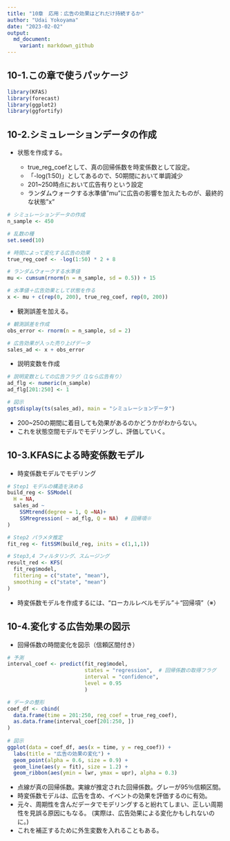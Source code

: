 ```yaml
---
title: "10章　応用：広告の効果はどれだけ持続するか"
author: "Udai Yokoyama"
date: "2023-02-02"
output:
  md_document:
    variant: markdown_github
---
```


## 10-1.この章で使うパッケージ

```r
library(KFAS)
library(forecast)
library(ggplot2)
library(ggfortify)
```

## 10-2.シミュレーションデータの作成

- 状態を作成する。

    - true_reg_coefとして、真の回帰係数を時変係数として設定。
    - 「-log(1:50)」としてあるので、50期間において単調減少
    - 201~250時点において広告有りという設定
    - ランダムウォークする水準値"mu"に広告の影響を加えたものが、最終的な状態"x"

```r
# シミュレーションデータの作成
n_sample <- 450

# 乱数の種
set.seed(10)

# 時間によって変化する広告の効果
true_reg_coef <- -log(1:50) * 2 + 8

# ランダムウォークする水準値
mu <- cumsum(rnorm(n = n_sample, sd = 0.5)) + 15

# 水準値＋広告効果として状態を作る
x <- mu + c(rep(0, 200), true_reg_coef, rep(0, 200))
```

- 観測誤差を加える。

```r
# 観測誤差を作成
obs_error <- rnorm(n = n_sample, sd = 2)

# 広告効果が入った売り上げデータ
sales_ad <- x + obs_error
```

- 説明変数を作成

```r
# 説明変数としての広告フラグ（1なら広告有り）
ad_flg <- numeric(n_sample)
ad_flg[201:250] <- 1
```

```r
# 図示
ggtsdisplay(ts(sales_ad), main = "シミュレーションデータ")
```

- 200~250の期間に着目しても効果があるのかどうかがわからない。
- これを状態空間モデルでモデリングし、評価していく。

## 10-3.KFASによる時変係数モデル

- 時変係数モデルでモデリング

```r
# Step1 モデルの構造を決める
build_reg <- SSModel(
  H = NA,
  sales_ad ~
    SSMtrend(degree = 1, Q =NA)+
    SSMregression( ~ ad_flg, Q = NA)  # 回帰項※
)

# Step2 パラメタ推定
fit_reg <- fitSSM(build_reg, inits = c(1,1,1))

# Step3,4 フィルタリング、スムージング
result_red <- KFS(
  fit_reg$model,
  filtering = c("state", "mean"),
  smoothing = c("state", "mean")
)
```

- 時変係数モデルを作成するには、"ローカルレベルモデル"＋"回帰項"（※）

## 10-4.変化する広告効果の図示

- 回帰係数の時間変化を図示（信頼区間付き）

```r
# 予測
interval_coef <- predict(fit_reg$model,
                         states = "regression",  # 回帰係数の取得フラグ
                         interval = "confidence",
                         level = 0.95
                         )

# データの整形
coef_df <- cbind(
  data.frame(time = 201:250, reg_coef = true_reg_coef),
  as.data.frame(interval_coef[201:250, ])
)
  
# 図示
ggplot(data = coef_df, aes(x = time, y = reg_coef)) +
  labs(title = "広告の効果の変化") +
  geom_point(alpha = 0.6, size = 0.9) +
  geom_line(aes(y = fit), size = 1.2) +
  geom_ribbon(aes(ymin = lwr, ymax = upr), alpha = 0.3)
```

- 点線が真の回帰係数。実線が推定された回帰係数。グレーが95％信頼区間。
- 時変係数モデルは、広告を含め、イベントの効果を評価するのに有効。
- 元々、周期性を含んだデータでモデリングすると紛れてしまい、正しい周期性を見誤る原因にもなる。
  (実際は、広告効果による変化かもしれないのに。)
- これを補正するために外生変数を入れることもある。